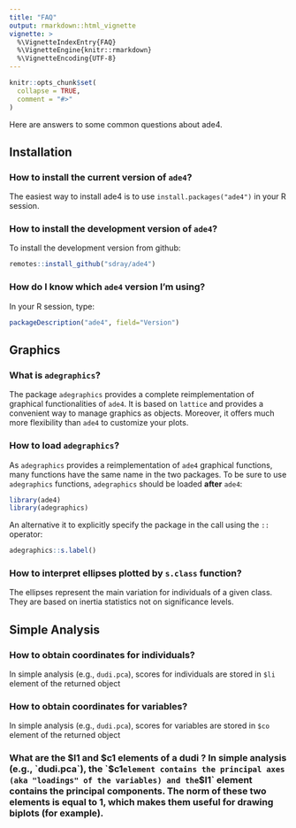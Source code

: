 ```yaml
---
title: "FAQ"
output: rmarkdown::html_vignette
vignette: >
  %\VignetteIndexEntry{FAQ}
  %\VignetteEngine{knitr::rmarkdown}
  %\VignetteEncoding{UTF-8}
---
```


```r
knitr::opts_chunk$set(
  collapse = TRUE,
  comment = "#>"
)
```


Here are answers to some common questions about ade4.

## Installation

### How to install the current version of `ade4`?
The easiest way to install ade4 is to use `install.packages("ade4")` in your R session.

### How to install the development version of `ade4`?
To install the development version from github:

```r
remotes::install_github("sdray/ade4")
```

### How do I know which `ade4` version I'm using?
In your R session, type:

```r
packageDescription("ade4", field="Version")
```

## Graphics

### What is `adegraphics`?
The package `adegraphics` provides a complete reimplementation of graphical functionalities of `ade4`. It is based on `lattice` and provides a convenient way to manage graphics as objects. Moreover, it offers much more flexibility than `ade4` to customize your plots.

### How to load `adegraphics`?
As `adegraphics` provides a reimplementation of `ade4` graphical functions, many functions have the same name in the two packages. To be sure to use `adegraphics` functions, `adegraphics` should be loaded **after** `ade4`:

```r
library(ade4)
library(adegraphics)
```

An alternative it to explicitly specify the package in the call using the `::` operator:

```r
adegraphics::s.label()
```


### How to interpret ellipses plotted by `s.class` function?
The ellipses represent the main variation for individuals of a given class. They are based on inertia statistics not on significance levels.

## Simple Analysis
### How to obtain coordinates for individuals?
In simple analysis (e.g., `dudi.pca`), scores for individuals are stored in `$li` element of the returned object

### How to obtain coordinates for variables?
In simple analysis (e.g., `dudi.pca`), scores for variables are stored in `$co` element of the returned object

### What are the $l1 and $c1 elements of a dudi ?
In simple analysis (e.g., `dudi.pca`), the `$c1` element contains the principal axes (aka "loadings" of the variables) and the `$l1` element contains the principal components. The norm of these two elements is equal to 1, which makes them useful for drawing biplots (for example).

